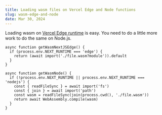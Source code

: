 ```yaml
---
title: Loading wasm files on Vercel Edge and Node functions
slug: wasm-edge-and-node
date: Mar 30, 2024
---
```


Loading wasm on [Vercel Edge runtime](https://vercel.com/docs/functions/wasm) is easy. You need to do a little more work
to do the same on Node.js.

```tsx
async function getWasmNextJSEdge() {
  if (process.env.NEXT_RUNTIME === 'edge') {
    return (await import('./file.wasm?module')).default
  }
}

async function getWasmNode() {
  if (!process.env.NEXT_RUNTIME || process.env.NEXT_RUNTIME === 'nodejs') {
    const { readFileSync } = await import('fs')
    const { join } = await import('path')
    const wasm = readFileSync(join(process.cwd(), './file.wasm'))
    return await WebAssembly.compile(wasm)
  }
}
```
